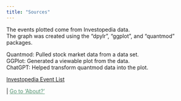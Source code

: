 ```yaml
---
title: "Sources"
---
```


The events plotted come from Investopedia data.  
The graph was created using the "dpylr", "ggplot", and "quantmod" packages.

Quantmod: Pulled stock market data from a data set.  
GGPlot: Generated a viewable plot from the data.  
ChatGPT: Helped transform quantmod data into the plot.  

[Investopedia Event List](https://www.investopedia.com/timeline-of-stock-market-crashes-5217820#:~:text=Some%20of%20the%20most%20significant,following%20the%20outbreak%20of%20COVID.)

<div class="nav-right">
 | [Go to 'About?'](about.qmd){style="color: #549471;"}
</div>